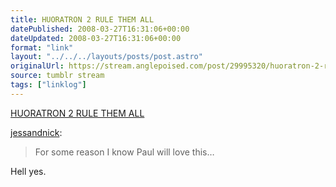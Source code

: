 ```yaml
---
title: HUORATRON 2 RULE THEM ALL
datePublished: 2008-03-27T16:31:06+00:00
dateUpdated: 2008-03-27T16:31:06+00:00
format: "link"
layout: "../../../layouts/posts/post.astro"
originalUrl: https://stream.anglepoised.com/post/29995320/huoratron-2-rule-them-all
source: tumblr stream
tags: ["linklog"]
---
```


[HUORATRON 2 RULE THEM ALL][1]

<a href="http://tumblr.nickandjess.co.uk/post/29971101">jessandnick</a>:

> For some reason I know Paul will love this…

Hell yes.

[1]: http://www.huoratron.com/
